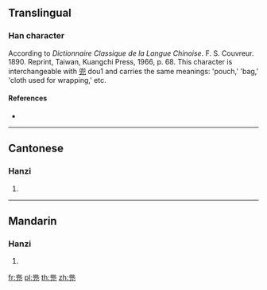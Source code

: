==Translingual==

===Han character===
{{Han char|rn=10|rad=儿|as=10|sn=12|four=|canj=LMMU}}

According to ''Dictionnaire Classique de la Langue Chinoise''. F. S. Couvreur. 1890. Reprint, Taiwan, Kuangchi Press, 1966, p. 68. This character is interchangeable with [[兜]] dou1 and carries the same meanings: 'pouch,' 'bag,' 'cloth used for wrapping,' etc.


====References====
* {{Han ref|kx=0125.211|dkj=01393|dj=0266.050|hdz=10274.030|uh=5160|ud=20832}}

----

==Cantonese==

===Hanzi===
{{yue-hanzi|jyut=[[dau1]]|y=dau1}}

# {{defn|lang=yue|sort=木12}}

----

==Mandarin==

===Hanzi===
{{cmn-hanzi|pin=[[dōu]] ([[dou1]])|wg=tou<sup>1</sup>}}

# {{defn|lang=cmn|sort=儿10}}

[[fr:兠]]
[[pl:兠]]
[[th:兠]]
[[zh:兠]]